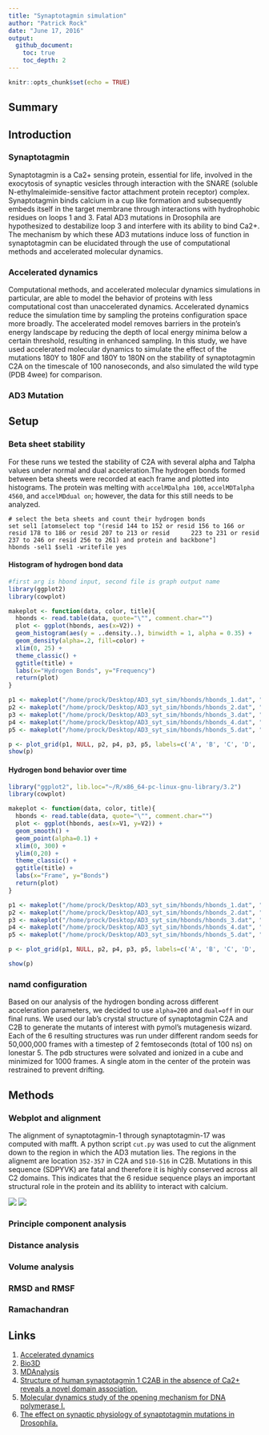 ```yaml
---
title: "Synaptotagmin simulation"
author: "Patrick Rock"
date: "June 17, 2016"
output: 
  github_document:
    toc: true
    toc_depth: 2
---
```

```r
knitr::opts_chunk$set(echo = TRUE)
```

## Summary


## Introduction
### Synaptotagmin 
Synaptotagmin is a Ca2+ sensing protein, essential for life, involved in the exocytosis of synaptic vesicles through interaction with the SNARE (soluble N-ethylmaleimide-sensitive factor attachment protein receptor) complex. Synaptotagmin binds calcium in a cup like formation and subsequently embeds itself in the target membrane through interactions with hydrophobic residues on loops 1 and 3. Fatal AD3 mutations in Drosophila are hypothesized to destabilize loop 3 and interfere with its ability to bind Ca2+. The mechanism by which these AD3 mutations induce loss of function in synaptotagmin can be elucidated through the use of computational methods and accelerated molecular dynamics.

### Accelerated dynamics 
Computational methods, and accelerated molecular dynamics simulations in particular, are able to model the behavior of proteins with less computational cost than unaccelerated dynamics. Accelerated dynamics reduce the simulation time by sampling the proteins configuration space more broadly. The accelerated model removes barriers in the protein's energy landscape by reducing the depth of local energy minima below a certain threshold, resulting in enhanced sampling.  In this study, we have used accelerated molecular dynamics to simulate the effect of the mutations 180Y to 180F and 180Y to 180N on the stability of synaptotagmin C2A on the timescale of 100 nanoseconds, and also simulated the wild type (PDB 4wee) for comparison.

### AD3 Mutation


## Setup
### Beta sheet stability 
For these runs we tested the stability of C2A with several alpha and Talpha values under normal and dual
acceleration.The hydrogen bonds formed between beta sheets were recorded at each frame and plotted into histograms. The protein was melting with `accelMDalpha 100`, `accelMDTalpha 4560`, and `accelMDdual on`; however, the data for this still needs to be analyzed.

    # select the beta sheets and count their hydrogen bonds
    set sel1 [atomselect top "(resid 144 to 152 or resid 156 to 166 or resid 178 to 186 or resid 207 to 213 or resid      223 to 231 or resid 237 to 246 or resid 256 to 261) and protein and backbone"]
    hbonds -sel1 $sel1 -writefile yes 

#### Histogram of hydrogen bond data
```r

#first arg is hbond input, second file is graph output name
library(ggplot2)
library(cowplot)

makeplot <- function(data, color, title){
  hbonds <- read.table(data, quote="\"", comment.char="")
  plot <- ggplot(hbonds, aes(x=V2)) +
  geom_histogram(aes(y = ..density..), binwidth = 1, alpha = 0.35) +
  geom_density(alpha=.2, fill=color) +
  xlim(0, 25) +
  theme_classic() +
  ggtitle(title) +
  labs(x="Hydrogen Bonds", y="Frequency")
  return(plot)
}

p1 <- makeplot("/home/prock/Desktop/AD3_syt_sim/hbonds/hbonds_1.dat", "red", "alpha=100, dual=off")
p2 <- makeplot("/home/prock/Desktop/AD3_syt_sim/hbonds/hbonds_2.dat", "blue", "alpha=150, dual=off")
p3 <- makeplot("/home/prock/Desktop/AD3_syt_sim/hbonds/hbonds_3.dat", "green", "alpha=200, dual=off")
p4 <- makeplot("/home/prock/Desktop/AD3_syt_sim/hbonds/hbonds_4.dat", "yellow", "alpha=150, dual=on")
p5 <- makeplot("/home/prock/Desktop/AD3_syt_sim/hbonds/hbonds_5.dat", "purple", "alpha=200, dual=on")

p <- plot_grid(p1, NULL, p2, p4, p3, p5, labels=c('A', 'B', 'C', 'D', 'E', 'F'), ncol = 2)
show(p)
```

#### Hydrogen bond behavior over time

```r
library("ggplot2", lib.loc="~/R/x86_64-pc-linux-gnu-library/3.2")
library(cowplot)

makeplot <- function(data, color, title){
  hbonds <- read.table(data, quote="\"", comment.char="")
  plot <- ggplot(hbonds, aes(x=V1, y=V2)) +
  geom_smooth() +
  geom_point(alpha=0.1) +
  xlim(0, 300) +
  ylim(0,20) + 
  theme_classic() +
  ggtitle(title) +
  labs(x="Frame", y="Bonds")
  return(plot)
}

p1 <- makeplot("/home/prock/Desktop/AD3_syt_sim/hbonds/hbonds_1.dat", "red", "alpha=100, dual=off")
p2 <- makeplot("/home/prock/Desktop/AD3_syt_sim/hbonds/hbonds_2.dat", "blue", "alpha=150, dual=off")
p3 <- makeplot("/home/prock/Desktop/AD3_syt_sim/hbonds/hbonds_3.dat", "green", "alpha=200, dual=off")
p4 <- makeplot("/home/prock/Desktop/AD3_syt_sim/hbonds/hbonds_4.dat", "yellow", "alpha=150, dual=on")
p5 <- makeplot("/home/prock/Desktop/AD3_syt_sim/hbonds/hbonds_5.dat", "purple", "alpha=200, dual=on")

p <- plot_grid(p1, NULL, p2, p4, p3, p5, labels=c('A', 'B', 'C', 'D', 'E', 'F'), ncol = 2)

show(p)
```

### namd configuration
Based on our analysis of the hydrogen bonding across different acceleration parameters, we decided to use `alpha=200` and `dual=off` in our final runs. We used our lab's crystal structure of synaptotagmin C2A and C2B to generate the mutants of interest with pymol's mutagenesis wizard. Each of the 6 resulting structures was run under different random seeds for 50,000,000 frames with a timestep of 2 femtoseconds (total of 100 ns) on lonestar 5. The pdb structures were solvated and ionized in a cube and minimized for 1000 frames. A single atom in the center of the protein was restrained to prevent drifting. 

## Methods
### Webplot and alignment
The alignment of synaptotagmin-1 through synaptotagmin-17 was computed with mafft. A python script `cut.py` was used to cut the alignment down to the region in which the AD3 mutation lies. The regions in the alignemt are location `352-357` in C2A and `510-516` in C2B. Mutations in this sequence (SDPYVK) are fatal and therefore it is highly conserved across all C2 domains. This indicates that the 6 residue sequence plays an important structural role in the protein and its ablility to interact with calcium.

![](README_files/C2A_cut.png)
![](README_files/C2B_cut.png)

### Principle component analysis

### Distance analysis

### Volume analysis

### RMSD and RMSF

### Ramachandran

## Links
1. [Accelerated dynamics](http://www.ks.uiuc.edu/Research/namd/2.9/ug/node63.html)
2. [Bio3D](http://thegrantlab.org/bio3d/index.php)
3. [MDAnalysis](http://www.mdanalysis.org/)
4. [Structure of human synaptotagmin 1 C2AB in the absence of Ca2+ reveals a novel domain association.](http://www.ncbi.nlm.nih.gov/pubmed/17956130)
5. [Molecular dynamics study of the opening mechanism for DNA polymerase I.](http://www.ncbi.nlm.nih.gov/pubmed/25474643)
6. [The effect on synaptic physiology of synaptotagmin mutations in Drosophila.](http://www.ncbi.nlm.nih.gov/pubmed/7909234)
